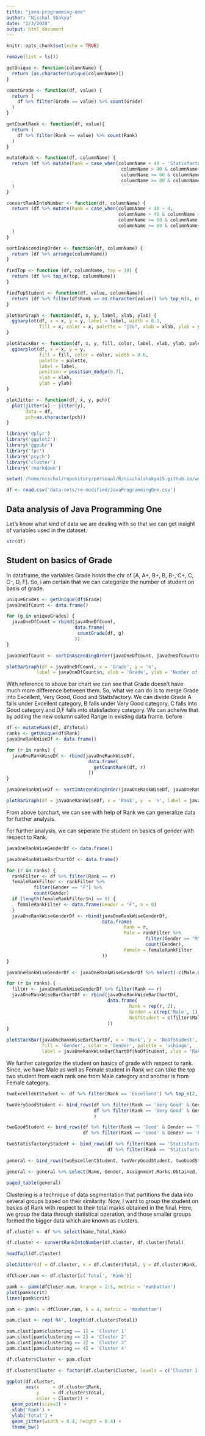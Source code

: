 ```yaml
---
title: "java-programming-one"
author: "Nischal Shakya"
date: "2/3/2020"
output: html_document
---
```


```r
knitr::opts_chunk$set(echo = TRUE)

remove(list = ls())

getUnique <- function(columnName) {
  return (as.character(unique(columnName)))
}

countGrade <- function(df, value) {
  return (
    df %>% filter(Grade == value) %>% count(Grade)  
  )
}

getCountRank <- function(df, value){
  return (
    df %>% filter(Rank == value) %>% count(Rank)  
  )
}

mutateRank <- function(df, columnName) {
  return (df %>% mutate(Rank = case_when(columnName < 40 ~ 'Statisfactory',
                                          columnName > 40 & columnName < 60 ~ 'Good',
                                          columnName >= 60 & columnName < 80 ~ 'Very Good',
                                          columnName >= 80 & columnName< 95 ~ 'Excellent'))
  )
}

convertRankIntoNumber <- function(df, columnName) {
  return (df %>% mutate(Rank = case_when(columnName < 40 ~ 4,
                                         columnName > 40 & columnName < 60 ~ 3,
                                         columnName >= 60 & columnName < 80 ~ 2,
                                         columnName >= 80 & columnName< 95 ~ 1))
  )
}

sortInAscendingOrder <- function(df, columnName) {
  return (df %>% arrange(columnName))
}

findTop <- function (df, columnName, top = 10) {
  return (df %>% top_n(top, columnName))
}

findTopStudent <- function(df, value, columnName){
  return (df %>% filter(df$Rank == as.character(value)) %>% top_n(4, columnName))
}

plotBarGraph <- function(df, x, y, label, xlab, ylab) {
  ggbarplot(df, x = x, y = y, label = label, width = 0.3,
            fill = x, color = x, palette = "jco", xlab = xlab, ylab = ylab)
}

plotStackBar <- function(df, x, y, fill, color, label, xlab, ylab, palette){
  ggbarplot(df, x = x, y = y,
            fill = fill, color = color, width = 0.6,
            palette = palette,
            label = label,
            position = position_dodge(0.7),
            xlab = xlab,
            ylab = ylab)
}

plotJitter <- function(df, x, y, pch){
  plot(jitter(x) ~ jitter(y),
       data = df,
       pch=as.character(pch))
}

library('dplyr')
library('ggplot2')
library('ggpubr')
library('fpc')
library('psych')
library('cluster')
library('rmarkdown')

setwd('/home/nischal/repository/personal/R/nischalshakya15.github.io/work-related-learning')

df <- read.csv('data-sets/re-modified/JavaProgrammingOne.csv')
```

## Data analysis of Java Programming One
Let's know what kind of data we are dealing with so that we can get insight of variables used in the dataset.
```r
str(df)
```

## Student on basics of Grade
In dataframe, the variables Grade holds the chr of [A, A+, B+, B, B-, C+, C, C-, D, F]. So, i am certain that we can categorize the number of student on basis of grade. 

```r
uniqueGrades <- getUnique(df$Grade)
javaOneDfCount <- data.frame()

for (g in uniqueGrades) {
  javaOneDfCount = rbind(javaOneDfCount, 
                         data.frame(
                          countGrade(df, g)
                         ))
}

javaOneDfCount <- sortInAscendingOrder(javaOneDfCount, javaOneDfCount$n)

plotBarGraph(df = javaOneDfCount, x = 'Grade', y = 'n',
           label = javaOneDfCount$n, xlab = 'Grade', ylab = 'Number of Student')
```

With reference to above bar chart we can see that Grade doesn't have much more difference between them. So, what we can do is to merge Grade into Excellent, Very Good, Good and Statisfactory. We can divide Grade A falls under Excellent category, B falls under Very Good category, C falls into Good category and D,F falls into statisfactory category. We can acheive that by adding the new column called Range in existing data frame.
before
```r
df <- mutateRank(df, df$Total)
ranks <- getUnique(df$Rank)
javaOneRankWiseDf <- data.frame()

for (r in ranks) {
  javaOneRankWiseDf <- rbind(javaOneRankWiseDf,
                              data.frame(
                                getCountRank(df, r)
                              ))
}

javaOneRankWiseDf <- sortInAscendingOrder(javaOneRankWiseDf, javaOneRankWiseDf$n)

plotBarGraph(df = javaOneRankWiseDf, x = 'Rank', y  = 'n', label = javaOneRankWiseDf$n, xlab = 'Rank', ylab = 'Number of student')
```

From above barchart, we can see with help of Rank we can generalize data for further analysis. 

For further analysis, we can seperate the student on basics of gender with respect to Rank.
```r
javaOneRankWiseGenderDf <- data.frame()

javaOneRankWiseBarChartDf <- data.frame()

for (r in ranks) {
  rankFilter <- df %>% filter(Rank == r)
  femaleRankFilter <- rankFilter %>%
          filter(Gender == "F") %>%
          count(Gender)
  if (length(femaleRankFilter$n) == 0) {
    femaleRankFilter <- data.frame(Gender = "F", n = 0)
  }
  javaOneRankWiseGenderDf <- rbind(javaOneRankWiseGenderDf,
                                   data.frame(
                                           Rank = r,
                                           Male = rankFilter %>%
                                                   filter(Gender == "M") %>%
                                                   count(Gender),
                                           Female = femaleRankFilter
                                   ))
}

javaOneRankWiseGenderDf <- javaOneRankWiseGenderDf %>% select(-c(Male.Gender, Female.Gender))

for (r in ranks) {
  filter <- javaOneRankWiseGenderDf %>% filter(Rank == r)
  javaOneRankWiseBarChartDf <- rbind(javaOneRankWiseBarChartDf,
                                     data.frame(
                                             Rank = rep(r, 2),
                                             Gender = c(rep('Male', 1), rep('Female', 1)),
                                             NoOfStudent = c(filter$Male.n, filter$Female.n)
                                     ))
}

plotStackBar(javaOneRankWiseBarChartDf, x = 'Rank', y = 'NoOfStudent',
             fill = 'Gender', color = 'Gender', palette = 'uchiago',
             label = javaOneRankWiseBarChartDf$NoOfStudent, xlab = 'Rank', ylab = 'No of student')

```

We further categorize the student on basics of grade with respect to rank. Since, we have Male as well as Female student in Rank we can take the top two student from each rank one from Male category and another is from Female category.

``` r
twoExcellentStudent <- df %>% filter(Rank == 'Excellent') %>% top_n(2, Total)

twoVeryGoodStudent <- bind_rows(df %>% filter(Rank == 'Very Good' & Gender == 'M') %>% top_n(1, Total),
                                df %>% filter(Rank == 'Very Good' & Gender == 'F') %>% top_n(1, Total)
                                ) 

twoGoodStudent <- bind_rows(df %>% filter(Rank == 'Good' & Gender == 'M') %>% top_n(1, Total),
                            df %>% filter(Rank == 'Good' & Gender == 'F') %>% top_n(1, Total))

twoStatisfactoryStudent <- bind_rows(df %>% filter(Rank == 'Statisfactory' & Gender == 'M') %>% top_n(1, Total),
                                     df %>% filter(Rank == 'Statisfactory' & Gender == 'F') %>% top_n(1, Total))

general <- bind_rows(twoExcellentStudent, twoVeryGoodStudent, twoGoodStudent, twoStatisfactoryStudent)

general <- general %>% select(Name, Gender, Assignment.Marks.Obtained, Mid.Term.Fifteen.Percent.Marks.Obtained, Lab.Test.Fifteen.Percent.Marks.Obtained, Final.Exam.Forty.Percent.Marks, Total)

paged_table(general)
```

Clustering is a technique of data segmentation that partitions the data into several groups based on their similarity. Now, I want to group the student on basics of Rank with respect to their total marks obtained in the final. Here, we group the data through statistical operation, and those smaller groups formed the bigger data which are known as clusters.
``` r
df.cluster <- df %>% select(Name,Total,Rank)

df.cluster <- convertRankIntoNumber(df.cluster, df.cluster$Total)

headTail(df.cluster)

plotJitter(df = df.cluster, x = df.cluster$Total, y = df.cluster$Rank, pch = df.cluster$Name)

dfCluser.num <- df.cluster[c('Total', 'Rank')]

pamk <- pamk(dfCluser.num, krange = 2:5, metric = 'manhattan')
plot(pamk$crit)
lines(pamk$crit)

pam <- pam(x = dfCluser.num, k = 4, metric = 'manhattan')

pam.clust <- rep('NA', length(df.cluster$Total))

pam.clust[pam$clustering == 1] = 'Cluster 1'
pam.clust[pam$clustering == 2] = 'Cluster 2'
pam.clust[pam$clustering == 3] = 'Cluster 3'
pam.clust[pam$clustering == 4] = 'Cluster 4'

df.cluster$Cluster <- pam.clust

df.cluster$Cluster <- factor(df.cluster$Cluster, levels = c('Cluster 1', 'Cluster 2', 'Cluster 3', 'Cluster 4'))

ggplot(df.cluster,
       aes(x     = df.cluster$Rank,
           y     = df.cluster$Total,
           color = Cluster)) +
  geom_point(size=3) +
  xlab('Rank') + 
  ylab('Total') +
  geom_jitter(width = 0.4, height = 0.4) +
  theme_bw()
```

